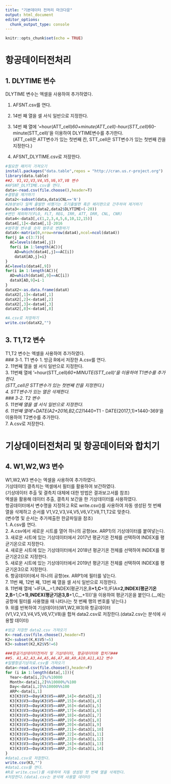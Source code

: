 ---
title: "기본데이터 전처리 마크다운"
output: html_document
editor_options: 
  chunk_output_type: console
---

```{r setup, include=FALSE}
knitr::opts_chunk$set(echo = TRUE)
```

# 항공데이터전처리

## 1. DLYTIME 변수
DLYTIME 변수는 엑셀을 사용하여 추가하였다.

1. AFSNT.csv를 연다.

2. 14번 째 열을 셀 서식 일반으로 지정한다.

3. 14번 째 열에 '=hour(ATT_cell)*60+minute(ATT_cell)-hour(STT_cell)*60-minute(STT_cell)'을 이용하여 DLYTIME변수를 추가한다.  
(ATT_cell은 ATT변수가 있는 첫번째 칸, STT_cell은 STT변수가 있는 첫번째 칸을 지정한다.)

4. AFSNT_DLYTIME.csv로 저장한다.

```{r}
#필요한 패키지 가져오기
install.packages("data.table",repos = "http://cran.us.r-project.org")   
library(data.table) 
##2. V1,V2,V3,V4,V5,V6,V7,V8 변수
#AFSNT_DLYTIME.csv를 연다.
data<-read.csv(file.choose(),header=T)
#결항을 제거하기
data2<-subset(data,data$CNL=='N')
#20분보다 일찍 출발한 비행기는 조기출발편 혹은 페리편으로 간주하여 제거하기
data3<-subset(data2,data2$DLYTIME>(-20))
#변인 제외하기(FLO, FLT, REG, IRR, ATT, DRR, CNL, CNR)
data4<-data3[,c(1,2,3,4,5,6,10,12,15)]
data4[,1]<-data4[,1]-2016
#범주형 변수를 숫자 범주로 변환하기
dataX<-matrix(0,nrow=nrow(data4),ncol=ncol(data4))
for(j in c(3:7)){
  AC=levels(data4[,j])
  for(i in 1:length(AC)){
    AD=which(data4[,j]==AC[i])
    dataX[AD,j]=i}
}
AC=levels(data4[,9])
for(i in 1:length(AC)){
  AD=which(data4[,9]==AC[i])
  dataX[AD,9]=i-1
}
dataX2<-as.data.frame(dataX)
dataX2[,1]<-data4[,1]
dataX2[,2]<-data4[,2]
dataX2[,3]<-data4[,3]
dataX2[,8]<-data4[,8]

#A.csv로 저장하기
write.csv(dataX2,"") 
```
## 3. T1,T2 변수
T1,T2 변수는 엑셀을 사용하여 추가하였다.  
### 3-1. T1 변수
1. 방금 R에서 저장한 A.csv를 연다.  
2. 11번째 열을 셀 서식 일반으로 지정한다.  
3. 11번째 열에 '=hour(STT_cell)*60+MINUTE(STT_cell)'을 이용하여 T1변수를 추가한다.   
(STT_cell은 STT변수가 있는 첫번째 칸을 지정한다.)   
4. STT변수가 있는 열은 삭제한다.  
### 3-2. T2 변수   
5. 11번째 열을 셀 서식 일반으로 지정한다.   
6. 11번째 열에 '=DATE(A2+2016,B2,C2)*1440+T1 - DATE(2017,1,1)*1440-369'을 이용하여 T2변수를 추가한다.   
7. A.csv로 저장한다.    

# 기상데이터전처리 및 항공데이터와 합치기   
## 4. W1,W2,W3 변수   
W1,W2,W3 변수는 엑셀을 사용하여 추가하였다.   
기상데이터 결측치는 엑셀에서 필터를 활용하여 보간하였다.   
(기상데이터 추출 및 결측치 대체에 대한 방법은 결과보고서를 참조)   
엑셀을 활용해 데이터 추출, 결측치 보간을 한 기상데이터를 사용하였다.   
항공데이터에서 변수명을 지정하고 R로 write.csv()를 사용하여 자동 생성된 첫 번째 열을 삭제하고 순서를 V1,V2,V3,V4,V5,V6,V7,V8,T1,T2로 맞춘다.   
(변수명 및 순서는 추가제출한 한글파일을 참조)   
1. A.csv를 연다.  
2. A.csv에서 새로운 시트를 열어 하나의 공항(ex. ARP1)의 기상데이터를 붙여넣는다.   
3. 새로운 시트에 있는 기상데이터에서 2017년 평균기온 전체를 선택하여 INDEX를 평균기온으로 지정한다.    
4. 새로운 시트에 있는 기상데이터에서 2018년 평균기온 전체를 선택하여 INDEX를 평균기온2으로 지정한다.    
5. 새로운 시트에 있는 기상데이터에서 2019년 평균기온 전체를 선택하여 INDEX를 평균기온3으로 지정한다.   
6. 항공데이터에서 하나의 공항(ex. ARP1)에 필터를 넣는다.  
7. 11번 째, 12번 째, 13번 째 열을 셀 서식 일반으로 지정한다.   
8. 11번째 열에 '=IF(A__=1,INDEX(평균기온,B__+1,C__+1),IF(A__=2,INDEX(평균기온2,B__+1,C__+1),INDEX(평균기온3,B__+1,C__+1)))'을 이용하여 평균기온을 붙인다.(__에는 공항에 필터를 사용했을 때 나타나는 첫 번째 행의 번호를 넣는다.)   
9. 위를 반복하여 기상데이터(W1,W2,W3)와 항공데이터(V1,V2,V3,V4,V5,V6,V7,V8)을 합쳐 data2.csv로 저장한다.(data2.csv는 분석에 사용할 데이터)    
```{r}
#방금 저장한 data2.csv 가져오기
K<-read.csv(file.choose(),header=T)
K2<-subset(K,K$V5!=5)
K3<-subset(K2,K2$V5!=6)

###항공기상데이터전처리 및 기상데이터, 항공데이터와 합치기###
##5. A1,A2,A3,A4,A5,A6,A7,A8,A9,A10,A11,A12 변수
#일별항공기상자료.csv를 가져오기
data<-read.csv(file.choose(),header=F)
for (i in 1:length(data[,1])){
  Year<-data[i,2]%/%10000
  Month<-data[i,2]%%10000%/%100
  Day<-data[i,2]%%10000%%100
  ARP<-data[i,1]
  K3[K3$V3==Day&K3$V5==ARP,14]<-data3[i,3]
  K3[K3$V3==Day&K3$V5==ARP,15]<-data3[i,4]
  K3[K3$V3==Day&K3$V5==ARP,16]<-data3[i,5]
  K3[K3$V3==Day&K3$V5==ARP,17]<-data3[i,6]
  K3[K3$V3==Day&K3$V5==ARP,18]<-data3[i,7]
  K3[K3$V3==Day&K3$V5==ARP,19]<-data3[i,8]
  K3[K3$V3==Day&K3$V5==ARP,20]<-data3[i,9]
  K3[K3$V3==Day&K3$V5==ARP,21]<-data3[i,10]
  K3[K3$V3==Day&K3$V5==ARP,22]<-data3[i,11]
  K3[K3$V3==Day&K3$V5==ARP,23]<-data3[i,12]
  K3[K3$V3==Day&K3$V5==ARP,24]<-data3[i,13]
  K3[K3$V3==Day&K3$V5==ARP,25]<-data3[i,14]
}
#data1.csv로 저장한다.
write.csv(K3,"")
#data1.csv를 연다.
#R로 write.csv()를 사용하여 자동 생성된 첫 번째 열을 삭제한다.
#저장한다.(data1.csv는 분석에 사용할 데이터)
```

